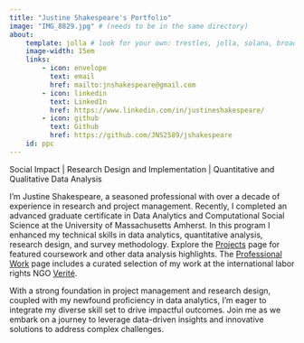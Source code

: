 ```yaml
---
title: "Justine Shakespeare's Portfolio"
image: "IMG_8829.jpg" # (needs to be in the same directory)
about:
    template: jolla # look for your own: trestles, jolla, solana, broadside, marquee. https://quarto.org/docs/websites/website-about.html
    image-width: 15em
    links:
        - icon: envelope
          text: email
          href: mailto:jnshakespeare@gmail.com
        - icon: linkedin
          text: LinkedIn
          href: https://www.linkedin.com/in/justineshakespeare/
        - icon: github
          text: Github
          href: https://github.com/JNS2589/jshakespeare
    id: ppc
---
```


::: {#ppc}
Social Impact \| Research Design and Implementation \| Quantitative and Qualitative Data Analysis
:::

I'm Justine Shakespeare, a seasoned professional with over a decade of experience in research and project management. Recently, I completed an advanced graduate certificate in Data Analytics and Computational Social Science at the University of Massachusetts Amherst. In this program I enhanced my technical skills in data analytics, quantitative analysis, research design, and survey methodology. Explore the [Projects](https://jns2589.github.io/jshakespeare/Projects.html) page for featured coursework and other data analysis highlights. The [Professional Work](https://jns2589.github.io/jshakespeare/ProfessionalWork.html) page includes a curated selection of my work at the international labor rights NGO [Verité](http://verite.org).

With a strong foundation in project management and research design, coupled with my newfound proficiency in data analytics, I'm eager to integrate my diverse skill set to drive impactful outcomes. Join me as we embark on a journey to leverage data-driven insights and innovative solutions to address complex challenges.
